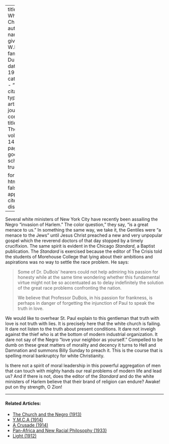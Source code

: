 
---
title: 'The White Church'
author:
  - name:
      given: W.E.B.
      family: Du Bois
date: May 1917
categories: 
  - ""
citation: 
  type: article-journal
  container-title: The Crisis
  volume: 14
  issue: 1
  page: 10
google-scholar: true

format:
  html:
    toc: false
    appendix-cite-as: display
---


Several white ministers of New York City have recently been assailing the Negro "invasion of Harlem." The 
color question," they say, "is a great  menace to us." 
In something the 
same way, we take it, the Gentiles were "a menace to the Jews" until Jesus Christ preached a new and very unpopular gospel which the reverend doctors of that day stopped by a timely crucifixion. The same spirit is evident in the Chicago *Standard*, a Baptist publication. The *Standard* is exercised because the editor of <span class="small-caps">The Crisis</span> told the students of Morehouse College that lying about their ambitions and aspirations was no way to settle the race problem. He says: 
 
>  Some of Dr. DuBois' hearers could not help admiring his passion for honesty while at the same time wondering whether this fundamental virtue might not be so accentuated as to delay indefinitely the solution of the great race problems confronting the nation. <p> We believe that Professor DuBois, in his passion for frankness, is perhaps in danger of forgetting the injunction of Paul to speak the truth in love.

We would like to overhear St. Paul explain to this gentleman that truth with love is not truth with lies. It is precisely here that the white church is failing. It dare not listen to the truth about present conditions. It dare not inveigh against the thief who is at the bottom of modern industrial organization. It dare not say of the Negro "love your neighbor as yourself." Compelled to be dumb on these great matters of morality and decency it turns to Hell and Damnation and summons Billy Sunday to preach it. This is the course that is spelling moral bankruptcy for white Christianity. 

Is there not a spirit of moral leadership in this powerful aggregation of men that can touch with mighty hands our real problems of modern life and lead us? And if there is not, does the editor of the *Standard* and do the white ministers of Harlem believe that their brand of religion can endure? Awake! put on thy strength, O Zion!

<!-- Similar articles start here -->

<hr>
#### Related Articles:

* [The Church and the Negro (1913)](/Volumes/06/06/church_negro.html)
* [Y.M.C.A (1914)](/Volumes/09/02/ymca.html)
* [A Crusade (1914)](/Volumes/07/05/crusades.html)
* [Pan-Africa and New Racial Philosophy (1933)](/Volumes/40/11/panafrica_and_new_racial_philosophy.html)
* [Light (1912)](/Volumes/03/04/light.html)

<!-- Similar articles end here -->